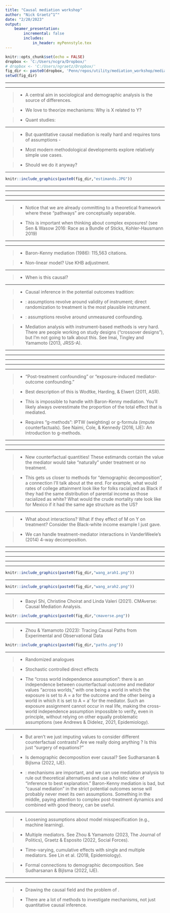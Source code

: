 ```yaml
---
title: "Causal mediation workshop"
author: "Nick Graetz^1^"
date: "2/20/2023"
output: 
    beamer_presentation:
        incremental: false
        includes: 
            in_header: myPennstyle.tex
---
```

  
```r
knitr::opts_chunk$set(echo = FALSE)
dropbox <- 'C:/Users/ncgra/Dropbox/'
# dropbox <- 'C:/Users/ngraetz/Dropbox/'
fig_dir <- paste0(dropbox, 'Penn/repos/utility/mediation_workshop/mediation_figures/')
setwd(fig_dir)
```

---

\frametitle{Outline}

\begin{enumerate}
  \item Theory 
  \item Conventional mediation
  \item Causal estimands
  \item Mediation with post-treatment confounding
  \item R examples: mediation using \emph{CMAverse} and \emph{paths}
  \item Advanced topics in mediation: multiple mediators, path-specific effects, time-varying and cumulative estimands
  \item Theory 
\end{enumerate}

---

\frametitle{Background}

>- A central aim in sociological and demographic analysis is \emph{explaining} the source of differences.

>- We love to theorize mechanisms: Why is X related to Y?

>- Quant studies: \emph{“It looks like there is an effect of X on Y, but it goes away when I control for M”}

---

\frametitle{Background}

>- But quantitative causal mediation is really hard and requires tons of assumptions - \bf{theoretically}, not just implementation.

>- Most modern methodological developments explore relatively simple use cases. 

>- Should we do it anyway? 

---

\frametitle{Estimands}

``` r
knitr::include_graphics(paste0(fig_dir,"estimands.JPG"))
```

---

\frametitle{Direct effects}

\begin{figure}[H]
\centering
	\large{\begin{tikzpicture}[node distance = 2cm, auto, scale = 0.5]
		\node (2) at (2,1) {$A$};
		\node (4) at (12,1) {$M$};
		\node (5) at (17,1) {$Y$};
	  \draw [thick,->] (4) to (5);
		\draw [thick,->] (2) to (4);
		\draw [thick,->] (2) to [bend right=40] (5);
	\end{tikzpicture}}
\end{figure}

---

\frametitle{Direct effects}

\begin{figure}[H]
\centering
	\large{\begin{tikzpicture}[node distance = 2cm, auto, scale = 0.5]
		\node (2) at (2,1) {$A$};
		\node (4) at (12,1) {$M$};
		\node (5) at (17,1) {$Y$};
	  \draw [thick,red,->] (4) to (5);
		\draw [thick,red,->] (2) to (4);
		\draw [thick,->] (2) to [bend right=40] (5);
	\end{tikzpicture}}
\end{figure}

---

\frametitle{Direct effects}

\begin{figure}[H]
\centering
	\large{\begin{tikzpicture}[node distance = 2cm, auto, scale = 0.5]
		\node (2) at (2,1) {$A$};
		\node (4) at (12,1) {$M$};
		\node (5) at (17,1) {$Y$};
	  \draw [thick,->] (4) to (5);
		\draw [thick,->] (2) to (4);
		\draw [thick,red,->] (2) to [bend right=40] (5);
	\end{tikzpicture}}
\end{figure}

---

\frametitle{Direct effects}

\begin{figure}[H]
\centering
	\large{\begin{tikzpicture}[node distance = 2cm, auto, scale = 0.5]
		\node (2) at (2,1) {$A$};
		\node (4) at (12,1) {$M$};
		\node (5) at (17,1) {$Y$};
	  \draw [thick,->] (4) to (5);
		\draw [thick,->] (2) to (4);
		\draw [thick,->] (2) to [bend right=40] (5);
	\end{tikzpicture}}
\end{figure}

\small
>- Notice that we are already committing to a theoretical framework where these "pathways" are conceptually separable.

>- This is important when thinking about complex exposures! (see Sen & Wasow 2016: Race as a Bundle of Sticks, Kohler-Hausmann 2019)

---

\frametitle{Direct effects}

\begin{figure}[H]
\centering
	\large{\begin{tikzpicture}[node distance = 2cm, auto, scale = 0.5]
		\node (2) at (2,1) {$A$};
		\node (4) at (12,1) {$M$};
		\node (5) at (17,1) {$Y$};
	  \draw [thick,->] (4) to (5);
		\draw [thick,->] (2) to (4);
		\draw [thick,->] (2) to [bend right=40] (5);
	\end{tikzpicture}}
\end{figure}

\begin{align*}
Y &= \beta_0 + \beta_1 A \\
Y &= \theta_0 + \theta_1 A + \theta_2 M \\
\text{Proportion mediated} &= (\beta_1 - \theta_1) / \beta_1
\end{align*}

---

\frametitle{Direct effects}

\begin{figure}[H]
\centering
	\large{\begin{tikzpicture}[node distance = 2cm, auto, scale = 0.5]
		\node (2) at (2,1) {$A$};
		\node (4) at (12,1) {$M$};
		\node (5) at (17,1) {$Y$};
	  \draw [thick,->] (4) to (5);
		\draw [thick,->] (2) to (4);
		\draw [thick,->] (2) to [bend right=40] (5);
	\end{tikzpicture}}
\end{figure}

\begin{align*}
Y &= \beta_0 + \beta_1 A \\
Y &= \theta_0 + \theta_1 A + \theta_2 M \\
\text{Proportion mediated} &= (\beta_1 - \theta_1) / \beta_1
\end{align*}

\small

>- Baron-Kenny mediation (1986): 115,563 citations.

>- Non-linear model? Use KHB adjustment.

---

\frametitle{Direct effects}

\begin{figure}[H]
\centering
	\large{\begin{tikzpicture}[node distance = 2cm, auto, scale = 0.5]
		\node (2) at (2,1) {$A$};
		\node (4) at (12,1) {$M$};
		\node (5) at (17,1) {$Y$};
	  \draw [thick,->] (4) to (5);
		\draw [thick,->] (2) to (4);
		\draw [thick,->] (2) to [bend right=40] (5);
	\end{tikzpicture}}
\end{figure}

\begin{align*}
Y &= \beta_0 + \beta_1 A \\
Y &= \theta_0 + \theta_1 A + \theta_2 M \\
\text{Proportion mediated} &= (\beta_1 - \theta_1) / \beta_1
\end{align*}

\small
>- When is this causal?

\begin{align*}
\text{CDE}_{M=m^\text{*}} &= E[Y_{am^\text{*}}] - E[Y_{a^\text{*}m^\text{*}}]
\end{align*}

---

\frametitle{Causal inference}

>- Causal inference in the potential outcomes tradition:

>- \emph{Instrument-based}: assumptions revolve around validity of instrument; direct randomization to treatment is the most plausible instrument.

>- \emph{Confounder-control}: assumptions revolve around unmeasured confounding.

>- Mediation analysis with instrument-based methods is very hard. There are people working on study designs ("crossover designs"), but I’m not going to talk about this. See Imai, Tingley and Yamamoto (2013, JRSS-A).

---

\frametitle{Causal mediation}

\begin{figure}[H]
\centering
	\large{\begin{tikzpicture}[node distance = 2cm, auto, scale = 0.5]
		\node (2) at (2,1) {$A$};
		\node (4) at (12,1) {$M$};
		\node (5) at (17,1) {$Y$};
	  \draw [thick,->] (4) to (5);
		\draw [thick,->] (2) to (4);
		\draw [thick,->] (2) to [bend right=40] (5);
	\end{tikzpicture}}
\end{figure}

---

\frametitle{Causal mediation}

\begin{figure}[H]
\centering
	\large{\begin{tikzpicture}[node distance = 2cm, auto, scale = 0.5]
		\node (1) at (-2,3) {$\pmb{V}$};
		\node (2) at (2,1) {$A$};
		\node (4) at (12,1) {$M$};
		\node (5) at (17,1) {$Y$};
	  \draw [thick,->] (4) to (5);
	  \draw [thick,->] (1) to [bend right=20] (2);
		\draw [thick,->] (1) to [bend left=20] (4);
		\draw [thick,->] (1) to [bend left=20] (5);
		\draw [thick,->] (2) to (4);
		\draw [thick,->] (2) to [bend right=40] (5);
	\end{tikzpicture}}
\end{figure}

\tiny
\begin{enumerate}
    \item No unobserved confounding of $A \longrightarrow Y$ ($\pmb{V}$ contains all relevant confounding variables of $A$ and $Y$).
    \item No unobserved confounding of $A \longrightarrow M$ ($\pmb{V}$ contains all relevant confounding variables of $A$ and $M$).
\end{enumerate}   

---

\frametitle{Causal mediation}

\begin{figure}[H]
\centering
	\large{\begin{tikzpicture}[node distance = 2cm, auto, scale = 0.5]
		\node (1) at (-2,3) {$\pmb{V}$};
		\node (2) at (2,1) {$A$};
		\node (3) at (7,1) {$L$};
		\node (4) at (12,1) {$M$};
		\node (5) at (17,1) {$Y$};
		\draw [thick,->] (3) to (4);
	  \draw [thick,->] (4) to (5);
	  \draw [thick,->] (1) to [bend right=20] (2);
		\draw [thick,->] (1) to [bend left=20] (3);
		\draw [thick,->] (1) to [bend left=20] (4);
		\draw [thick,->] (1) to [bend left=20] (5);
		\draw [thick,->] (2) to [bend right=30] (4);
		\draw [thick,->] (2) to [bend right=40] (5);
		\draw [thick,->] (3) to [bend right=30] (5);
	\end{tikzpicture}}
\end{figure}

\tiny
\begin{enumerate}
    \item No unobserved confounding of $A \longrightarrow Y$ ($\pmb{V}$ contains all relevant confounding variables of $A$ and $Y$).
    \item No unobserved confounding of $A \longrightarrow M$ ($\pmb{V}$ contains all relevant confounding variables of $A$ and $M$).
    \item No unobserved post-treatment confounding of $M \longrightarrow Y$ ($\pmb{L}$ contains all relevant post-treatment confounding variables of $M$ and $Y$).
\end{enumerate}

---

\frametitle{Causal mediation}

\begin{figure}[H]
\centering
	\large{\begin{tikzpicture}[node distance = 2cm, auto, scale = 0.5]
		\node (1) at (-2,3) {$\pmb{V}$};
		\node (2) at (2,1) {$A$};
		\node (3) at (7,1) {$L$};
		\node (4) at (12,1) {$M$};
		\node (5) at (17,1) {$Y$};
		\draw [dashed,thick,->] (2) to (3);
		\draw [thick,->] (3) to (4);
	  \draw [thick,->] (4) to (5);
	  \draw [thick,->] (1) to [bend right=20] (2);
		\draw [thick,->] (1) to [bend left=20] (3);
		\draw [thick,->] (1) to [bend left=20] (4);
		\draw [thick,->] (1) to [bend left=20] (5);
		\draw [thick,->] (2) to [bend right=30] (4);
		\draw [thick,->] (2) to [bend right=40] (5);
		\draw [thick,->] (3) to [bend right=30] (5);
	\end{tikzpicture}}
\end{figure}

\tiny
\begin{enumerate}
    \item No unobserved confounding of $A \longrightarrow Y$ ($\pmb{V}$ contains all relevant confounding variables of $A$ and $Y$).
    \item No unobserved confounding of $A \longrightarrow M$ ($\pmb{V}$ contains all relevant confounding variables of $A$ and $M$).
    \item No unobserved post-treatment confounding of $M \longrightarrow Y$ ($\pmb{L}$ contains all relevant post-treatment confounding variables of $M$ and $Y$).
    \item No post-treatment confounders ($\pmb{L}$) are affected by $A$ (the dotted arrow between $A$ and $\pmb{L}$ does not exist; the "cross-world independence assumption").
\end{enumerate}

---

\frametitle{Causal mediation}

>- “Post-treatment confounding” or “exposure-induced mediator-outcome confounding.”

>- Best description of this is Wodtke, Harding, & Elwert (2011, ASR).

>- This is impossible to handle with Baron-Kenny mediation. You’ll likely always overestimate the proportion of the total effect that is mediated.  

>- Requires “g-methods”: IPTW (weighting) or g-formula (impute counterfactuals). See Naimi, Cole, & Kennedy (2016, IJE): An introduction to g-methods.  

---

\frametitle{Causal mediation}

\begin{figure}[H]
\centering
	\large{\begin{tikzpicture}[node distance = 2cm, auto, scale = 0.5]
		\node (1) at (-2,3) {$\pmb{V}$};
		\node (2) at (2,1) {$A$};
		\node (3) at (7,1) {$L$};
		\node (4) at (12,1) {$M$};
		\node (5) at (17,1) {$Y$};
		\draw [thick,->] (2) to (3);
		\draw [thick,->] (3) to (4);
	  \draw [thick,->] (4) to (5);
	  \draw [thick,->] (1) to [bend right=20] (2);
		\draw [thick,->] (1) to [bend left=20] (3);
		\draw [thick,->] (1) to [bend left=20] (4);
		\draw [thick,->] (1) to [bend left=20] (5);
		\draw [thick,->] (2) to [bend right=30] (4);
		\draw [thick,->] (2) to [bend right=40] (5);
		\draw [thick,->] (3) to [bend right=30] (5);
	\end{tikzpicture}}
\end{figure}

\begin{enumerate}
  \item The post-treatment variable $L$ both \emph{mediates} $A \longrightarrow Y$ and \emph{confounds} $M \longrightarrow Y$, so we can't simply control for it in a single regression model.
\end{enumerate}

---

\frametitle{G-formula}

\begin{figure}[h]
\centering

	\large{\begin{tikzpicture}[node distance = 2cm, auto, scale = 0.55]

		\node (1) at (1,2) {$\pmb{V}$};
		\node (2) at (4,1) {$A$};
		\node (3) at (7,1) {$L$};
		\node (4) at (10,1) {$M$};
		\node (5) at (13,1) {$Y$};
		
		\draw [thick,->] (2) to (3);
		\draw [thick,->] (3) to (4);
	  \draw [thick,->] (4) to (5);
	    
	  \draw [thick,->] (1) to [bend right=20] (2);
		\draw [thick,->] (1) to [bend left=30] (3);
		\draw [thick,->] (1) to [bend left=30] (4);
		\draw [thick,->] (1) to [bend left=30] (5);

		\draw [thick,->] (2) to [bend left=30] (4);
		\draw [thick,->] (2) to [bend left=30] (5);
		
		\draw [thick,->] (3) to [bend left=30] (5);

	\end{tikzpicture}}

\end{figure}

\begin{columns}[onlytextwidth,T]
  \begin{column}{.5\linewidth}
    \scriptsize
    \begin{align*}
    E[Y]=\sum_m \sum_l \Bigg\{&P(Y|a,m,l,\pmb{v}) \\
    \times&\vphantom{\Bigg\{}P(m|a,l,\pmb{v}) \\
    \times&\vphantom{\Bigg\{}P(l|a,\pmb{v}) \\
    \times&\vphantom{\Bigg\{}P(\pmb{v}) \Bigg\}
    \end{align*}
  \end{column}
  \begin{column}{.5\linewidth}
    \scriptsize
    \begin{align*}
    \vphantom{\Bigg\{}Y &= \beta_0 + A \times (\beta_1 + \beta_2 M + \beta_3 L + \beta_4 \pmb{V}) + \epsilon_Y \\
    \\
    M &= \beta_0 + A \times (\beta_1 + \beta_2 L + \beta_3 \pmb{V}) + \epsilon_M \\
    \\
    L &= \beta_0 + A \times (\beta_1 + \beta_2 \pmb{V}) + \epsilon_L 
    \end{align*}
  \end{column}
\end{columns}

---

\frametitle{Mediation estimands}

\begin{align*}
\text{NDE} &= E[Y_{aM_{a^\text{*}}}] - E[Y_{a^\text{*}M_{a^\text{*}}}] \\
\\
\text{NIE} &= E[Y_{aM_{a}}] - E[Y_{aM_{a^\text{*}}}] \\
\end{align*}

\tiny
>- New counterfactual quantities! These estimands contain the value the mediator would take "naturally" under treatment or no treatment.

>- This gets us closer to methods for "demographic decomposition", a connection I'll talk about at the end. For example, what would rates of college attainment look like for folks racialized as Black if they had the same distribution of parental income as those racialized as white? What would the crude mortality rate look like for Mexico if it had the same age structure as the US?

---

\frametitle{Interactions}

>- What about interactions? What if they effect of M on Y \emph{depends} on treatment? Consider the Black-white income example I just gave. 

>- We can handle treatment-mediator interactions in VanderWeele's (2014) 4-way decomposition.

---

\frametitle{VanderWeele 2014: 4-way}

\begin{figure}[H]
\centering
	\large{\begin{tikzpicture}[node distance = 2cm, auto, scale = 0.5]
		\node [color=red] (1) at (11,1) {$\text{CDE}$};
		\node [color=red] (2) at (11,5) {$\text{INT}_{\text{ref}}$};
		\node [color=red] (3) at (11,9) {$\text{INT}_{\text{med}}$};
		\node [color=red] (4) at (11,13) {$\text{PIE}$};
		
		\node (5) at (1,7) {$\text{Total effect}$};
		\node (6) at (20,7) {$\text{Total effect}$};

		\node (7) at (6,7) {$\text{PAI}$};

		\node (8) at (15,3) {$\text{NDE}$};
		\node (9) at (15,11) {$\text{NIE}$};

		\draw [thick,->] (2) to (7);
		\draw [thick,->] (3) to (7);
		\draw [thick,->] (7) to (5);

		\draw [thick,->] (1) to (8);
		\draw [thick,->] (2) to (8);
		\draw [thick,->] (3) to (9);
		\draw [thick,->] (4) to (9);
		
		\draw [thick,->] (8) to (6);
	    \draw [thick,->] (9) to (6);

		\draw [thick,->] (1) to (5);
	    \draw [thick,->] (4) to (5);
	    
	\end{tikzpicture}}
\end{figure}

---

\frametitle{VanderWeele 2014: 2-way}

\begin{figure}[H]
\centering
	\large{\begin{tikzpicture}[node distance = 2cm, auto, scale = 0.5]
		\node (1) at (11,1) {$\text{CDE}$};
		\node (2) at (11,5) {$\text{INT}_{\text{ref}}$};
		\node (3) at (11,9) {$\text{INT}_{\text{med}}$};
		\node (4) at (11,13) {$\text{PIE}$};
		
		\node (5) at (1,7) {$\text{Total effect}$};
		\node (6) at (20,7) {$\text{Total effect}$};

		\node (7) at (6,7) {$\text{PAI}$};

		\node [color=red] (8) at (15,3) {$\text{NDE}$};
		\node [color=red] (9) at (15,11) {$\text{NIE}$};

		\draw [thick,->] (2) to (7);
		\draw [thick,->] (3) to (7);
		\draw [thick,->] (7) to (5);

		\draw [thick,->] (1) to (8);
		\draw [thick,->] (2) to (8);
		\draw [thick,->] (3) to (9);
		\draw [thick,->] (4) to (9);
		
		\draw [thick,->] (8) to (6);
	    \draw [thick,->] (9) to (6);

		\draw [thick,->] (1) to (5);
	    \draw [thick,->] (4) to (5);
	    
	\end{tikzpicture}}
\end{figure}

---

\frametitle{VanderWeele 2014: 3-way}

\begin{figure}[H]
\centering
	\large{\begin{tikzpicture}[node distance = 2cm, auto, scale = 0.5]
		\node [color=red] (1) at (11,1) {$\text{CDE}$};
		\node (2) at (11,5) {$\text{INT}_{\text{ref}}$};
		\node (3) at (11,9) {$\text{INT}_{\text{med}}$};
		\node [color=red] (4) at (11,13) {$\text{PIE}$};
		
		\node (5) at (1,7) {$\text{Total effect}$};
		\node (6) at (20,7) {$\text{Total effect}$};

		\node [color=red] (7) at (6,7) {$\text{PAI}$};

		\node (8) at (15,3) {$\text{NDE}$};
		\node (9) at (15,11) {$\text{NIE}$};

		\draw [thick,->] (2) to (7);
		\draw [thick,->] (3) to (7);
		\draw [thick,->] (7) to (5);

		\draw [thick,->] (1) to (8);
		\draw [thick,->] (2) to (8);
		\draw [thick,->] (3) to (9);
		\draw [thick,->] (4) to (9);
		
		\draw [thick,->] (8) to (6);
	    \draw [thick,->] (9) to (6);

		\draw [thick,->] (1) to (5);
	    \draw [thick,->] (4) to (5);
	    
	\end{tikzpicture}}
\end{figure}

---

\frametitle{Mediation estimands}

\begin{align*}
\text{NDE} &= E[Y_{xM_{a^\text{*}}}] - E[Y_{a^\text{*}M_{a^\text{*}}}] \\
\\
\text{NIE} &= E[Y_{aM_{a}}] - E[Y_{aM_{a^\text{*}}}] \\
\\
\text{CDE}_{M=m^\text{*}} &= E[Y_{am^\text{*}}] - E[Y_{a^\text{*}m^\text{*}}] \\
\\
\text{PAI}^{(M)} &= E[Y_{am}-Y_{a^\text{*}m}-Y_{am^\text{*}}+Y_{a^\text{*}m^\text{*}}](M_a)] \\
\\
\text{PIE}^{(M)} &= E[Y_{a^\text{*}M_{a}}] - E[Y_{a^\text{*}M_{a^\text{*}}}]
\\
\end{align*}

---

\frametitle{Estimands (Wang \& Arah 2015)}

``` r
knitr::include_graphics(paste0(fig_dir,"wang_arah1.png"))
```

---

\frametitle{Estimands (Wang \& Arah 2015)}

``` r
knitr::include_graphics(paste0(fig_dir,"wang_arah2.png"))
```

---

\frametitle{Implementation}

>- Baoyi Shi, Christine Choirat and Linda Valeri (2021). CMAverse: Causal Mediation Analysis.

``` r
knitr::include_graphics(paste0(fig_dir,"cmaverse.png"))
```

\begin{itemize}
  \item Limitations
  \begin{itemize}
    \item Multiple mediators can only be considered jointly
    \item No cumulative effects via time-varying mediators
    \item No survey weights
  \end{itemize}
\end{itemize}

---

\frametitle{Paths package}

>- Zhou & Yamamoto (2023): Tracing Causal Paths from Experimental and Observational Data

``` r
knitr::include_graphics(paste0(fig_dir,"paths.png"))
```

---

\frametitle{Estimation notes}

>- Randomized analogues

>- Stochastic controlled direct effects

>- The "cross world independence assumption": there is an independence between counterfactual outcome and mediator values “across worlds,” with one being a world in which the exposure is set to A = a for the outcome and the other being a world in which it is set to A = a' for the mediator. Such an exposure assignment cannot occur in real life, making the cross-world independence assumption impossible to verify, even in principle, without relying on other equally problematic assumptions (see Andrews & Didelez, 2021, Epidemiology).

---

\frametitle{Estimation notes}

>- But aren't we just imputing values to consider different counterfactual contrasts? Are we really doing anything \emph{causal}? Is this just "surgery of equations?" 

>- Is demographic decomposition ever causal? See Sudharsanan & Bijlsma (2022, IJE).

>- \emph{My take}: mechanisms are important, and we can use mediation analysis to rule out theoretical alternatives and use a holistic view of "inference to best explanation." Baron-Kenny mediation is bad, but "causal mediation" in the strict potential outcomes sense will probably never meet its own assumptions. Something in the middle, paying attention to complex post-treatment dynamics and combined with good theory, can be useful.

---

\frametitle{Advanced topics in mediation}

>- Loosening assumptions about model misspecification (e.g., machine learning).

>- Multiple mediators. See Zhou & Yamamoto (2023, The Journal of Politics), Graetz & Esposito (2022, Social Forces).

>- Time-varying, cumulative effects with single and multiple mediators. See Lin et al. (2018, Epidemiology). 

>- Formal connections to demographic decomposition. See Sudharsanan & Bijlsma (2022, IJE).

---

\frametitle{Time-varying exposure, outcome, and mediators} 

\begin{figure}[H]
\centering
	\large{\begin{tikzpicture}[node distance = 2cm, auto, scale = 0.65]
		\node (1) at (1,1) {$Y_1$};
		\node (2) at (1,4) {$M^\text{(1)}_1$};
		\node (3) at (1,7) {$M^\text{(2)}_1$};
		\node (4) at (1,10) {$A_1$};
		\node (5) at (8,1) {$Y_2$};
		\node (6) at (8,4) {$M^\text{(1)}_2$};
		\node (7) at (8,7) {$M^\text{(2)}_2$};
		\node (8) at (8,10) {$A_2$};
		\node (9) at (15,1) {$Y_t$};
		\node (10) at (15,4) {$M^\text{(1)}_t$};
		\node (11) at (15,7) {$M^\text{(2)}_t$};
		\node (12) at (15,10) {$A_t$};
		\draw [thick,->] (1) to (5);
		\draw [thick,->] (1) to (6);
		\draw [thick,->] (1) to (7);
		\draw [thick,->] (1) to (8);
		\draw [thick,->] (2) to (5);
		\draw [thick,->] (2) to (6);
		\draw [thick,->] (2) to (7);
		\draw [thick,->] (2) to (8);
		\draw [thick,->] (3) to (5);
		\draw [thick,->] (3) to (6);
		\draw [thick,->] (3) to (7);
		\draw [thick,->] (3) to (8);
		\draw [thick,->] (4) to (5);
		\draw [thick,->] (4) to (6);
		\draw [thick,->] (4) to (7);
		\draw [thick,->] (4) to (8);
		\draw [thick,->] (5) to (9);
		\draw [thick,->] (5) to (10);
		\draw [thick,->] (5) to (11);
		\draw [thick,->] (5) to (12);
		\draw [thick,->] (6) to (9);
		\draw [thick,->] (6) to (10);
		\draw [thick,->] (6) to (11);
		\draw [thick,->] (6) to (12);
		\draw [thick,->] (7) to (9);
		\draw [thick,->] (7) to (10);
		\draw [thick,->] (7) to (11);
		\draw [thick,->] (7) to (12);
		\draw [thick,->] (8) to (9);
		\draw [thick,->] (8) to (10);
		\draw [thick,->] (8) to (11);
		\draw [thick,->] (8) to (12);
	\end{tikzpicture}}
\end{figure}

---

\frametitle{Other theoretical considerations}

>- Drawing the causal field and the problem of \emph{infinite regress}.

>- There are a lot of methods to investigate mechanisms, not just quantitative causal inference.
